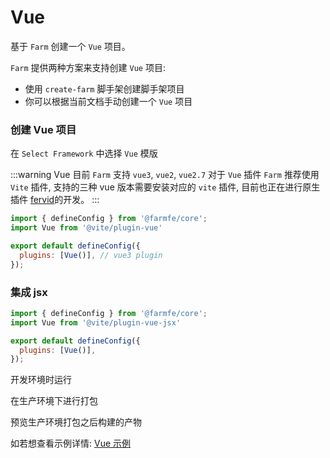 
# Vue

基于 `Farm` 创建一个 `Vue` 项目。

`Farm` 提供两种方案来支持创建 `Vue` 项目: 
- 使用 `create-farm` 脚手架创建脚手架项目
- 你可以根据当前文档手动创建一个 `Vue` 项目

### 创建 Vue 项目

<PackageManagerTabs command="npm create farm@latest" />

在 `Select Framework` 中选择 `Vue` 模版

:::warning Vue
目前 `Farm` 支持  `vue3`, `vue2`, `vue2.7`
对于 `Vue` 插件 `Farm` 推荐使用 `Vite` 插件, 支持的三种 vue 版本需要安装对应的 `vite` 插件, 目前也正在进行原生插件 [fervid](https://github.com/phoenix-ru/fervid)的开发。
:::

```javascript title="farm.config.ts"
import { defineConfig } from '@farmfe/core';
import Vue from '@vite/plugin-vue'

export default defineConfig({
  plugins: [Vue()], // vue3 plugin
});
```

### 集成 jsx

```javascript title="farm.config.ts"
import { defineConfig } from '@farmfe/core';
import Vue from '@vite/plugin-vue-jsx'

export default defineConfig({
  plugins: [Vue()],
});
```

开发环境时运行

<PackageManagerTabs command="npm run dev" />

在生产环境下进行打包

<PackageManagerTabs command="npm run build" />

预览生产环境打包之后构建的产物

<PackageManagerTabs command="npm run preview" />

如若想查看示例详情: [Vue 示例](https://github.com/farm-fe/farm/tree/main/examples/vite-adapter-vue)

